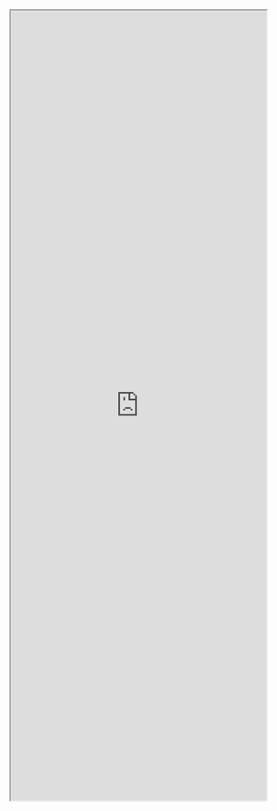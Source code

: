 
<Bleed>
    <iframe
    class="clickup-embed clickup-dynamic-height"
    src="https://forms.clickup.com/2641216/f/2gka0-49832/PS30WJWPKI4QRPX59R"
    width="90%"
    height="1400px"
    title="Bug Submission form"
/>
<script 
    async 
    src="https://app-cdn.clickup.com/assets/js/forms-embed/v1.js"
/>
</Bleed>